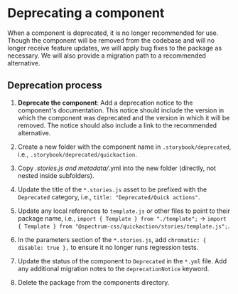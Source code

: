 
<Meta title="Guides/Deprecation workflow"/>

# Deprecating a component

When a component is deprecated, it is no longer recommended for use. Though the component will be removed from the codebase and will no longer receive feature updates, we will apply bug fixes to the package as necessary. We will also provide a migration path to a recommended alternative.

## Deprecation process

1. **Deprecate the component**: Add a deprecation notice to the component's documentation. This notice should include the version in which the component was deprecated and the version in which it will be removed. The notice should also include a link to the recommended alternative.



1. Create a new folder with the component name in `.storybook/deprecated`, i.e., `.storybook/deprecated/quickaction`.
2. Copy _.stories.js and metadata/_.yml into the new folder (directly, not nested inside subfolders).
3. Update the title of the `*.stories.js` asset to be prefixed with the `Deprecated` category, i.e., `title: "Deprecated/Quick actions"`.
4. Update any local references to `template.js` or other files to point to their package name, i.e., `import { Template } from "./template";` -> `import { Template } from "@spectrum-css/quickaction/stories/template.js";`.
5. In the parameters section of the `*.stories.js`, add `chromatic: { disable: true },` to ensure it no longer runs regression tests.
6. Update the status of the component to `Deprecated` in the `*.yml` file. Add any additional migration notes to the `deprecationNotice` keyword.
7. Delete the package from the components directory.
